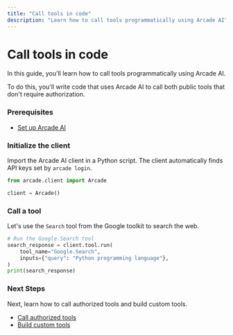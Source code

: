 ```yaml
---
title: "Call tools in code"
description: "Learn how to call tools programmatically using Arcade AI"
---
```



# Call tools in code

In this guide, you'll learn how to call tools programmatically using Arcade AI.

To do this, you'll write code that uses Arcade AI to call both public tools that don't require authorization.

<Steps>

### Prerequisites

- [Set up Arcade AI](/home/quickstart)

### Initialize the client

Import the Arcade AI client in a Python script. The client automatically finds API keys set by `arcade login`.

```python
from arcade.client import Arcade

client = Arcade()
```

### Call a tool

Let's use the `Search` tool from the Google toolkit to search the web.

```python
# Run the Google.Search tool
search_response = client.tool.run(
    tool_name="Google.Search",
    inputs={"query": "Python programming language"},
)
print(search_response)
```

</Steps>

### Next Steps

Next, learn how to call authorized tools and build custom tools.

- [Call authorized tools](/home/use-tools/auth-tool-calling)
- [Build custom tools](/home/build-tools/create-a-toolkit)
